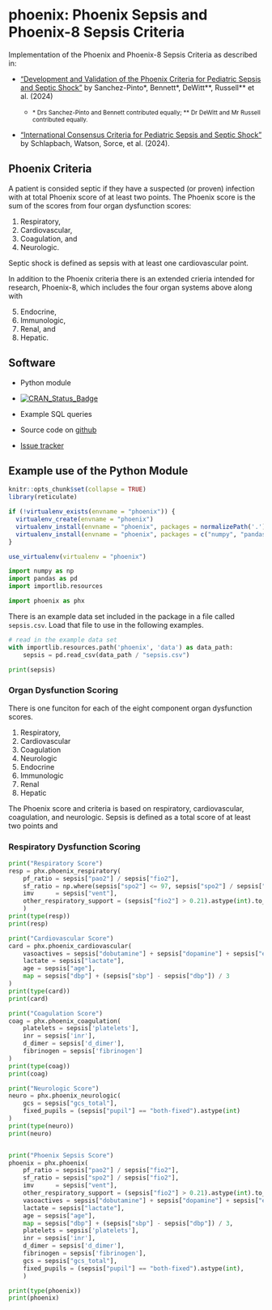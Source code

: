 <!-- README.md is generated from README.Rmd. Please edit that file -->

# phoenix: Phoenix Sepsis and Phoenix-8 Sepsis Criteria

Implementation of the Phoenix and Phoenix-8 Sepsis Criteria as
described in:

* ["Development and Validation of the Phoenix Criteria for Pediatric Sepsis and Septic Shock"](doi:10.1001/jama.2024.0196) by Sanchez-Pinto&ast;, Bennett&ast;, DeWitt&ast;&ast;, Russell&ast;&ast; et al. (2024)

  * <small> &ast; Drs Sanchez-Pinto and Bennett contributed equally; &ast;&ast; Dr DeWitt and Mr Russell contributed equally.</small>

* ["International Consensus Criteria for Pediatric Sepsis and Septic Shock"](doi:10.1001/jama.2024.0179) by Schlapbach, Watson, Sorce, et al. (2024).

## Phoenix Criteria
A patient is consided septic if they have a suspected (or proven) infection with
at total Phoenix score of at least two points.  The Phoenix score is the sum of
the scores from four organ dysfunction scores:

1. Respiratory,
2. Cardiovascular,
3. Coagulation, and
4. Neurologic.

Septic shock is defined as sepsis with at least one cardiovascular point.

In addition to the Phoenix criteria there is an extended crieria intended for
research, Phoenix-8, which includes the four organ systems above along with

5. Endocrine,
6. Immunologic,
7. Renal, and 
8. Hepatic.

## Software

* Python module
* [![CRAN_Status_Badge](https://www.r-pkg.org/badges/version/phoenix)](https://cran.r-project.org/package=phoenix)
* Example SQL queries

* Source code on [github](https://github.com/CU-DBMI-Peds/phoenix/)
* [Issue tracker](https://github.com/CU-DBMI-Peds/phoenix/issues/)



## Example use of the Python Module

```r
knitr::opts_chunk$set(collapse = TRUE)
library(reticulate)

if (!virtualenv_exists(envname = "phoenix")) {
  virtualenv_create(envname = "phoenix")
  virtualenv_install(envname = "phoenix", packages = normalizePath('.'))
  virtualenv_install(envname = "phoenix", packages = c("numpy", "pandas"))
}

use_virtualenv(virtualenv = "phoenix")
```

```python
import numpy as np
import pandas as pd
import importlib.resources

import phoenix as phx
```

There is an example data set included in the package in a file called
`sepsis.csv`.  Load that file to use in the following examples.

```python
# read in the example data set
with importlib.resources.path('phoenix', 'data') as data_path:
    sepsis = pd.read_csv(data_path / "sepsis.csv")

print(sepsis)
```

### Organ Dysfunction Scoring
There is one funciton for each of the eight component organ dysfunction scores.

1. Respiratory,
2. Cardiovascular
3. Coagulation
4. Neurologic
5. Endocrine
6. Immunologic
7. Renal
8. Hepatic

The Phoenix score and criteria is based on 
respiratory,
cardiovascular,
coagulation, and
neurologic.  Sepsis is defined as a total score of at least two points and 

### Respiratory Dysfunction Scoring


```python
print("Respiratory Score")
resp = phx.phoenix_respiratory(
    pf_ratio = sepsis["pao2"] / sepsis["fio2"],
    sf_ratio = np.where(sepsis["spo2"] <= 97, sepsis["spo2"] / sepsis["fio2"], np.nan),
    imv      = sepsis["vent"],
    other_respiratory_support = (sepsis["fio2"] > 0.21).astype(int).to_numpy()
    )
print(type(resp))
print(resp)

print("Cardiovascular Score")
card = phx.phoenix_cardiovascular(
    vasoactives = sepsis["dobutamine"] + sepsis["dopamine"] + sepsis["epinephrine"] + sepsis["milrinone"] + sepsis["norepinephrine"] + sepsis["vasopressin"],
    lactate = sepsis["lactate"],
    age = sepsis["age"],
    map = sepsis["dbp"] + (sepsis["sbp"] - sepsis["dbp"]) / 3
)
print(type(card))
print(card)

print("Coagulation Score")
coag = phx.phoenix_coagulation(
    platelets = sepsis['platelets'],
    inr = sepsis['inr'],
    d_dimer = sepsis['d_dimer'],
    fibrinogen = sepsis['fibrinogen']
)
print(type(coag))
print(coag)

print("Neurologic Score")
neuro = phx.phoenix_neurologic(
    gcs = sepsis["gcs_total"],
    fixed_pupils = (sepsis["pupil"] == "both-fixed").astype(int)
)
print(type(neuro))
print(neuro)


print("Phoenix Sepsis Score")
phoenix = phx.phoenix(
    pf_ratio = sepsis["pao2"] / sepsis["fio2"],
    sf_ratio = sepsis["spo2"] / sepsis["fio2"],
    imv      = sepsis["vent"],
    other_respiratory_support = (sepsis["fio2"] > 0.21).astype(int).to_numpy(),
    vasoactives = sepsis["dobutamine"] + sepsis["dopamine"] + sepsis["epinephrine"] + sepsis["milrinone"] + sepsis["norepinephrine"] + sepsis["vasopressin"],
    lactate = sepsis["lactate"],
    age = sepsis["age"],
    map = sepsis["dbp"] + (sepsis["sbp"] - sepsis["dbp"]) / 3,
    platelets = sepsis['platelets'],
    inr = sepsis['inr'],
    d_dimer = sepsis['d_dimer'],
    fibrinogen = sepsis['fibrinogen'],
    gcs = sepsis["gcs_total"],
    fixed_pupils = (sepsis["pupil"] == "both-fixed").astype(int),
    )

print(type(phoenix))
print(phoenix)
```
